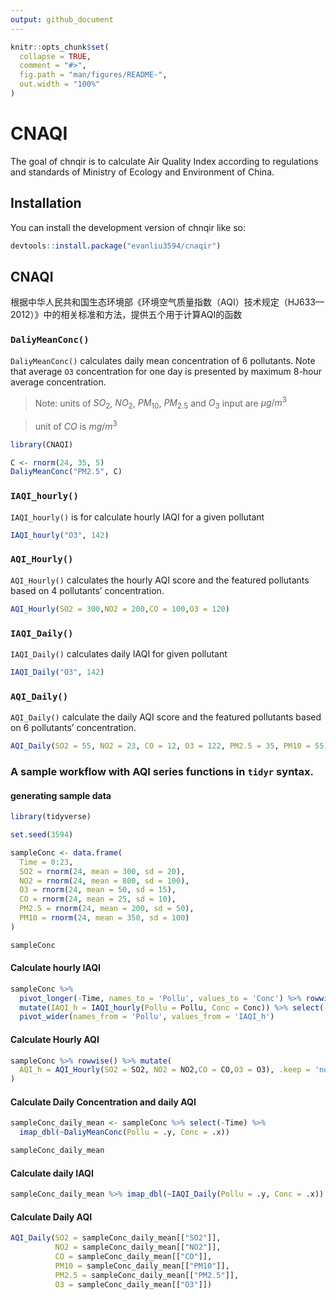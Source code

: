 ```yaml
---
output: github_document
---
```


<!-- README.md is generated from README.Rmd. Please edit that file -->

```r
knitr::opts_chunk$set(
  collapse = TRUE,
  comment = "#>",
  fig.path = "man/figures/README-",
  out.width = "100%"
)
```

# CNAQI

<!-- badges: start -->
<!-- badges: end -->

The goal of chnqir is to calculate Air Quality Index according to regulations and standards of Ministry of Ecology and Environment of China.

## Installation

You can install the development version of chnqir like so:

``` r
devtools::install.package("evanliu3594/cnaqir")
```

## CNAQI

根据中华人民共和国生态环境部《环境空气质量指数（AQI）技术规定（HJ633—2012）》中的相关标准和方法，提供五个用于计算AQI的函数


### `DaliyMeanConc()`
`DaliyMeanConc()` calculates daily mean concentration of 6 pollutants. Note that average `O3` concentration for one day is presented by maximum 8-hour average concentration.

> Note: units of $SO_2$,  $NO_2$,  $PM_{10}$,  $PM_{2.5}$  and  $O_3$ input are  $μg/m^3$

> unit of $CO$ is $mg/m^3$


```r
library(CNAQI)

C <- rnorm(24, 35, 5)
DaliyMeanConc("PM2.5", C)
```

### `IAQI_hourly()`
`IAQI_hourly()` is for calculate hourly IAQI for a given pollutant
```r
IAQI_hourly("O3", 142)
```

### `AQI_Hourly()`
`AQI_Hourly()` calculates the hourly AQI score and the featured pollutants based on 4 pollutants' concentration.

```r
AQI_Hourly(SO2 = 300,NO2 = 200,CO = 100,O3 = 120)
```

### `IAQI_Daily()`
`IAQI_Daily()` calculates daily IAQI for given pollutant

```r
IAQI_Daily("O3", 142)
```

### `AQI_Daily()`
`AQI_Daily()` calculate the daily AQI score and the featured pollutants based on 6 pollutants' concentration.

```r
AQI_Daily(SO2 = 55, NO2 = 23, CO = 12, O3 = 122, PM2.5 = 35, PM10 = 55)
```

### A sample workflow with AQI series functions in `tidyr` syntax.

#### generating sample data

```r
library(tidyverse)

set.seed(3594)

sampleConc <- data.frame(
  Time = 0:23,
  SO2 = rnorm(24, mean = 300, sd = 20),
  NO2 = rnorm(24, mean = 800, sd = 100),
  O3 = rnorm(24, mean = 50, sd = 15),
  CO = rnorm(24, mean = 25, sd = 10),
  PM2.5 = rnorm(24, mean = 200, sd = 50),
  PM10 = rnorm(24, mean = 350, sd = 100)
)

sampleConc
```

#### Calculate hourly IAQI
```r
sampleConc %>% 
  pivot_longer(-Time, names_to = 'Pollu', values_to = 'Conc') %>% rowwise() %>% 
  mutate(IAQI_h = IAQI_hourly(Pollu = Pollu, Conc = Conc)) %>% select(-Conc) %>% 
  pivot_wider(names_from = 'Pollu', values_from = 'IAQI_h')

```
#### Calculate Hourly AQI 
```r
sampleConc %>% rowwise() %>% mutate(
  AQI_h = AQI_Hourly(SO2 = SO2, NO2 = NO2,CO = CO,O3 = O3), .keep = 'none'
)
```
#### Calculate Daily Concentration and daily AQI
```r
sampleConc_daily_mean <- sampleConc %>% select(-Time) %>% 
  imap_dbl(~DaliyMeanConc(Pollu = .y, Conc = .x))

sampleConc_daily_mean
```

#### Calculate daily IAQI
```r
sampleConc_daily_mean %>% imap_dbl(~IAQI_Daily(Pollu = .y, Conc = .x))
```

#### Calculate Daily AQI
```r
AQI_Daily(SO2 = sampleConc_daily_mean[["SO2"]],
          NO2 = sampleConc_daily_mean[["NO2"]],
          CO = sampleConc_daily_mean[["CO"]],
          PM10 = sampleConc_daily_mean[["PM10"]],
          PM2.5 = sampleConc_daily_mean[["PM2.5"]],
          O3 = sampleConc_daily_mean[["O3"]])
```

